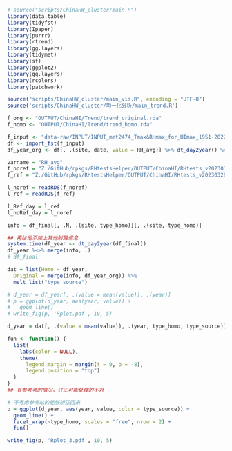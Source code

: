 ```r
# source("scripts/ChinaHW_cluster/main.R")
library(data.table)
library(tidyfst)
library(Ipaper)
library(purrr)
library(rtrend)
library(gg.layers)
library(tidymet)
library(sf)
library(ggplot2)
library(gg.layers)
library(rcolors)
library(patchwork)

source("scripts/ChinaHW_cluster/main_vis.R", encoding = "UTF-8")
source('scripts/ChinaHW_cluster/均一化分析/main_trend.R')

f_org <- "OUTPUT/ChinaHI/Trend/trend_original.rda"
f_homo <- "OUTPUT/ChinaHI/Trend/trend_homo.rda"
```

```r
f_input <- "data-raw/INPUT/INPUT_met2474_Tmax&RHmax_for_HImax_1951-2022_V2.fst"
df <- import_fst(f_input)
df_year_org <- df[, .(site, date, value = RH_avg)] %>% dt_day2year() %>% .$year

varname = "RH_avg"
f_noref = "Z:/GitHub/rpkgs/RHtestsHelper/OUTPUT/ChinaHI/RHtests_v20230328_RH_avg_noRef_daily.RDS"
f_ref = "Z:/GitHub/rpkgs/RHtestsHelper/OUTPUT/ChinaHI/RHtests_v20230328_RH_avg_withRef_daily.RDS"

l_noref = readRDS(f_noref)
l_ref = readRDS(f_ref)
```

```r
l_Ref_day = l_ref
l_noRef_day = l_noref
```

```r


info = df_final[, .N, .(site, type_homo)][, .(site, type_homo)]

## 再给他添加上其他附属信息
system.time(df_year <- dt_day2year(df_final))
df_year %<>% merge(info, .)
# df_final
```

```r
dat = list(Homo = df_year, 
  Original = merge(info, df_year_org)) %>% 
  melt_list("type_source")

# d_year = df_year[, .(value = mean(value)), .(year)]
# p = ggplot(d_year, aes(year, value)) + 
#   geom_line()
# write_fig(p, 'Rplot.pdf', 10, 5)
```

```r
d_year = dat[, .(value = mean(value)), .(year, type_homo, type_source)]

fun <- function() {
  list(
    labs(color = NULL),
    theme(
      legend.margin = margin(t = 0, b = -8),
      legend.position = "top")
  )
}
## 有参考考的情况，订正可能处理的不对

# 不考虑参考站的能够矫正回来
p = ggplot(d_year, aes(year, value, color = type_source)) + 
  geom_line() + 
  facet_wrap(~type_homo, scales = "free", nrow = 2) + 
  fun()

write_fig(p, 'Rplot_3.pdf', 10, 5)
```

<!-- 1 Original   1016
2 NoRef       244
3 Ref        1214 -->
